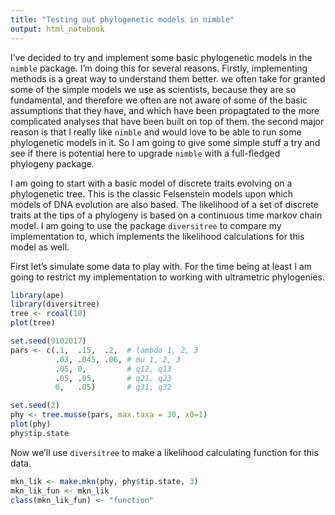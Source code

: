 ```yaml
---
title: "Testing out phylogenetic models in nimble"
output: html_notebook
---
```


I've decided to try and implement some basic phylogenetic models in the `nimble` package. I'm doing this for several reasons. Firstly, implementing methods is a great way to understand them better. we often take for granted some of the simple models we use as scientists, because they are so fundamental, and therefore we often are not aware of some of the basic assumptions that they have, and which have been propagtated to the more complicated analyses that have been built on top of them. the second major reason is that I really like `nimble` and would love to be able to run some phylogenetic models in it. So I am going to give some simple stuff a try and see if there is potential here to upgrade `nimble` with a full-fledged phylogeny package.

I am going to start with a basic model of discrete traits evolving on a phylogenetic tree. This is the classic Felsenstein models upon which models of DNA evolution are also based. The likelihood of a set of discrete traits at the tips of a phylogeny is based on a continuous time markov chain model. I am going to use the package `diversitree` to compare my implementation to, which implements the likelihood calculations for this model as well.

First let's simulate some data to play with. For the time being at least I am going to restrict my implementation to working with ultrametric phylogenies.

```r
library(ape)
library(diversitree)
tree <- rcoal(10)
plot(tree)

set.seed(9102017)
pars <- c(.1,  .15,  .2,  # lambda 1, 2, 3
          .03, .045, .06, # mu 1, 2, 3
          .05, 0,         # q12, q13
          .05, .05,       # q21, q23
          0,   .05)       # q31, q32

set.seed(2)
phy <- tree.musse(pars, max.taxa = 30, x0=1)
plot(phy)
phy$tip.state
```

Now we'll use `diversitree` to make a likelihood calculating function for this data.

```r
mkn_lik <- make.mkn(phy, phy$tip.state, 3)
mkn_lik_fun <- mkn_lik
class(mkn_lik_fun) <- "function"
```


